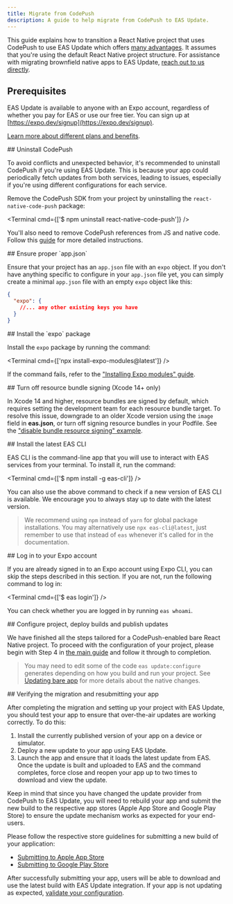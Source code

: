```yaml
---
title: Migrate from CodePush
description: A guide to help migrate from CodePush to EAS Update.
---
```



This guide explains how to transition a React Native project that uses CodePush to use EAS Update which offers [many advantages](/eas-update/introduction/#pitch). It assumes that you're using the default React Native project structure. For assistance with migrating brownfield native apps to EAS Update, [reach out to us directly](https://expo.dev/contact).

## Prerequisites

<Collapsible summary="An Expo user account">

EAS Update is available to anyone with an Expo account, regardless of whether you pay for EAS or use our free tier. You can sign up at [https://expo.dev/signup](https://expo.dev/signup).

[Learn more about different plans and benefits](https://expo.dev/pricing).

</Collapsible>

<Step label="1">
## Uninstall CodePush

To avoid conflicts and unexpected behavior, it's recommended to uninstall CodePush if you're using EAS Update. This is because your app could periodically fetch updates from both services, leading to issues, especially if you're using different configurations for each service.

Remove the CodePush SDK from your project by uninstalling the `react-native-code-push` package:

<Terminal cmd={['$ npm uninstall react-native-code-push']} />

You'll also need to remove CodePush references from JS and native code. Follow this [guide](https://github.com/Microsoft/react-native-code-push/issues/1101#issuecomment-350204507) for more detailed instructions.

</Step>

<Step label="2">
## Ensure proper `app.json`

Ensure that your project has an `app.json` file with an `expo` object. If you don't have anything specific to configure in your `app.json` file yet, you can simply create a minimal `app.json` file with an empty `expo` object like this:

```json app.json
{
  "expo": {
    //... any other existing keys you have
  }
}
```

</Step>

<Step label="3">
## Install the `expo` package

Install the `expo` package by running the command:

<Terminal cmd={['npx install-expo-modules@latest']} />

If the command fails, refer to the ["Installing Expo modules" guide](/bare/installing-expo-modules/#manual-installation).

</Step>

<Step label="4">
## Turn off resource bundle signing (Xcode 14+ only)

In Xcode 14 and higher, resource bundles are signed by default, which requires setting the development team for each resource bundle target.
To resolve this issue, downgrade to an older Xcode version using the `image` field in **eas.json**, or turn off signing resource bundles in your Podfile. See the ["disable bundle resource signing" example](https://expo.fyi/r/disable-bundle-resource-signing).

</Step>

<Step label="5">
## Install the latest EAS CLI

EAS CLI is the command-line app that you will use to interact with EAS services from your terminal. To install it, run the command:

<Terminal cmd={['$ npm install -g eas-cli']} />

You can also use the above command to check if a new version of EAS CLI is available. We encourage you to always stay up to date with the latest version.

> We recommend using `npm` instead of `yarn` for global package installations. You may alternatively use `npx eas-cli@latest`, just remember to use that instead of `eas` whenever it's called for in the documentation.

</Step>

<Step label="6">
## Log in to your Expo account

If you are already signed in to an Expo account using Expo CLI, you can skip the steps described in this section. If you are not, run the following command to log in:

<Terminal cmd={['$ eas login']} />

You can check whether you are logged in by running `eas whoami`.

</Step>

<Step label="7">
## Configure project, deploy builds and publish updates

We have finished all the steps tailored for a CodePush-enabled bare React Native project. To proceed with the configuration of your project, please begin with Step 4 in [the main guide](/eas-update/getting-started/#create-a-build-for-the-project) and follow it through to completion.

> You may need to edit some of the code `eas update:configure` generates depending on how you build and run your project. See [Updating bare app](/eas-update/updating-your-app/) for more details about the native changes.

</Step>

<Step label="8">
## Verifying the migration and resubmitting your app

After completing the migration and setting up your project with EAS Update, you should test your app to ensure that over-the-air updates are working correctly. To do this:

1. Install the currently published version of your app on a device or simulator.
2. Deploy a new update to your app using EAS Update.
3. Launch the app and ensure that it loads the latest update from EAS. Once the update is built and uploaded to EAS and the command completes, force close and reopen your app up to two times to download and view the update.

Keep in mind that since you have changed the update provider from CodePush to EAS Update, you will need to rebuild your app and submit the new build to the respective app stores (Apple App Store and Google Play Store) to ensure the update mechanism works as expected for your end-users.

Please follow the respective store guidelines for submitting a new build of your application:

- [Submitting to Apple App Store](/submit/ios)
- [Submitting to Google Play Store](/submit/android)

After successfully submitting your app, users will be able to download and use the latest build with EAS Update integration. If your app is not updating as expected, [validate your configuration](/eas-update/debug).

</Step>
